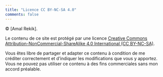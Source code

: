 ```yaml
---
title: "Licence CC BY-NC-SA 4.0"
comments: false
---
```


&#169; <span id="current-year"></span> [Amal Rekik]. 

Le contenu de ce site est protégé par une licence [Creative Commons Attribution-NonCommercial-ShareAlike 4.0 International (CC BY-NC-SA)](https://creativecommons.org/licenses/by-nc-sa/4.0/).

Vous êtes libre de partager et adapter ce contenu à condition de me créditer correctement et d'indiquer les modifications que vous y apportez. Vous ne pouvez pas utiliser ce contenu à des fins commerciales sans mon accord préalable.

<center>
  <i class="fab fa-creative-commons fa-2x"></i>
  <i class="fab fa-creative-commons-by fa-2x"></i>
  <i class="fab fa-creative-commons-nc fa-2x"></i>
  <i class="fab fa-creative-commons-sa fa-2x"></i>
</center>

<script>
  document.getElementById("current-year").textContent = new Date().getFullYear();
</script>
